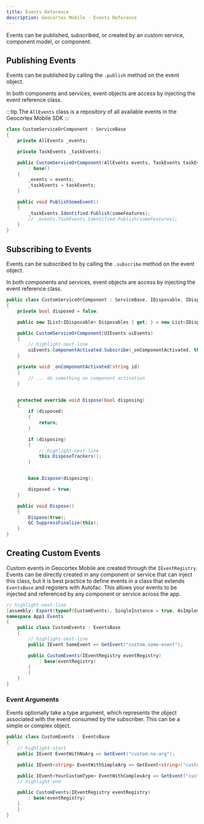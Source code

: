 ```yaml
---
title: Events Reference
description: Geocortex Mobile - Events Reference
---
```



Events can be published, subscribed, or created by an custom service, component model, or component.

## Publishing Events

Events can be published by calling the `.publish` method on the event object.

In both components and services, event objects are access by injecting the event reference class.

:::tip
The `AllEvents` class is a repository of all available events in the Geocortex Mobile SDK
:::

```cs
class CustomServiceOrComponent : ServiceBase
{
    private AllEvents _events;

    private TaskEvents _taskEvents;

    public CustomServiceOrComponent(AllEvents events, TaskEvents taskEvents)
        : base()
    {
        _events = events;
        _taskEvents = taskEvents;
    }

    public void PublishSomeEvent()
    {
        _taskEvents.Identified.Publish(someFeatures);
        // _events.TaskEvents.Identified.Publish(someFeatures);
    }
}
```

## Subscribing to Events

Events can be subscribed to by calling the `.subscribe` method on the event object.

In both components and services, event objects are access by injecting the event reference class.

<CleanupHandlesSnippet />

```cs
public class CustomServiceOrComponent : ServiceBase, IDisposable, IDisposableTracker
{
    private bool disposed = false;

    public new IList<IDisposable> Disposables { get; } = new List<IDisposable>();

    public CustomServiceOrComponent(UIEvents uiEvents)
    {
        // highlight-next-line
        uiEvents.ComponentActivated.Subscribe(_onComponentActivated, this);
    }

    private void _onComponentActivated(string id)
    {
        // ... do something on component activation
    }


    protected override void Dispose(bool disposing)
    {
        if (disposed)
        {
            return;
        }

        if (disposing)
        {
            // highlight-next-line
            this.DisposeTrackers();
        }


        base.Dispose(disposing);

        disposed = true;
    }

    public void Dispose()
    {
        Dispose(true);
        GC.SuppressFinalize(this);
    }
}
```

## Creating Custom Events

Custom events in Geocortex Mobile are created through the `IEventRegistry`. Events can be directly created in any component or service that can inject this class, but it is best practice to define events in a class that extends `EventsBase` and registers with Autofac. This allows your events to be injected and referenced by any component or service across the app.

```cs
// highlight-next-line
[assembly: Export(typeof(CustomEvents), SingleInstance = true, AsImplementedInterfaces = false, AsSelf = true, PropertiesAutowired = true)]
namespace App1.Events
{
    public class CustomEvents : EventsBase
    {
        // highlight-next-line
        public IEvent SomeEvent => GetEvent("custom.some-event");

        public CustomEvents(IEventRegistry eventRegistry)
            : base(eventRegistry)
        {
        }
    }
}
```

### Event Arguments

Events optionally take a type argument, which represents the object associated with the event consumed by the subscriber. This can be a simple or complex object.

```cs
public class CustomEvents : EventsBase
{
    // highlight-start
    public IEvent EventWithNoArg => GetEvent("custom.no-arg");

    public IEvent<string> EventWithSimpleArg => GetEvent<string>("custom.simple-arg");

    public IEvent<YourCustomType> EventWithComplexArg => GetEvent("custom.complex-arg");
    // highlight-end

    public CustomEvents(IEventRegistry eventRegistry)
        : base(eventRegistry)
    {
    }
}
```
